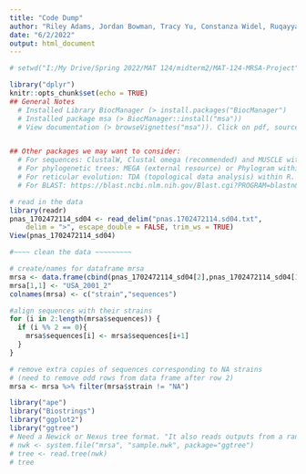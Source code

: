 ```yaml
---
title: "Code Dump"
author: "Riley Adams, Jordan Bowman, Tracy Yu, Constanza Widel, Ruqayyah Siddique"
date: "6/2/2022"
output: html_document
---
```

```r
# setwd("I:/My Drive/Spring 2022/MAT 124/midterm2/MAT-124-MRSA-Project")

library("dplyr")
knitr::opts_chunk$set(echo = TRUE)
## General Notes
  # Installed Library BiocManager (> install.packages("BiocManager")
  # Installed package msa (> BiocManager::install("msa"))
  # View documentation (> browseVignettes("msa")). Click on pdf, source, or R code.


## Other packages we may want to consider:
  # For sequences: ClustalW, Clustal omega (recommended) and MUSCLE within R.
  # For phylogenetic trees: MEGA (external resource) or Phylogram within R.
  # For reticular evolution: TDA (topological data analysis) within R. Dr. Arsuaga mentions RDP4 (Not sure what language/software)
  # For BLAST: https://blast.ncbi.nlm.nih.gov/Blast.cgi?PROGRAM=blastn&PAGE_TYPE=BlastSearch&BLAST_SPEC=&LINK_LOC=blasttab&LAST_PAGE=blastp
```

```r
# read in the data
library(readr)
pnas_1702472114_sd04 <- read_delim("pnas.1702472114.sd04.txt", 
    delim = ">", escape_double = FALSE, trim_ws = TRUE)
View(pnas_1702472114_sd04)

#~~~~ clean the data ~~~~~~~~~

# create/names for dataframe mrsa
mrsa <- data.frame(cbind(pnas_1702472114_sd04[2],pnas_1702472114_sd04[1]))
mrsa[1,1] <- "USA_2001_2"
colnames(mrsa) <- c("strain","sequences")

#align sequences with their strains
for (i in 2:length(mrsa$sequences)) {
  if (i %% 2 == 0){
    mrsa$sequences[i] <- mrsa$sequences[i+1]
  }
}

# remove extra copies of sequences corresponding to NA strains
# (need to remove odd rows from data frame after row 2)
mrsa <- mrsa %>% filter(mrsa$strain != "NA")
```

```r
library("ape")
library("Biostrings")
library("ggplot2")
library("ggtree")
# Need a Newick or Nexus tree format. "It also reads outputs from a range of tree-building software such as BEAST, EPA, HYPHY, PAML, PHYLDOG, pplacer, r8s, RAxML and RevBayes."
# nwk <- system.file("mrsa", "sample.nwk", package="ggtree")
# tree <- read.tree(nwk)
# tree
```